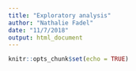 ```yaml
---
title: "Exploratory analysis"
author: "Nathalie Fadel"
date: "11/7/2018"
output: html_document
---
```


```r
knitr::opts_chunk$set(echo = TRUE)
```

